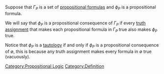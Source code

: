Suppose that <math>\Gamma_{P}</math> is a set of [[Propositional Formula|propositional formulas]] and <math>\phi _{P}</math> is a propositional formula. 

We will say that <math>\phi _{P}</math> is a propositional consequence of <math>\Gamma_{P}</math> if every [[Propositional Formula Assignment Function|truth assignment]] that makes each propositional formula in <math>\Gamma_{P}</math> true also makes <math>\phi _{P}</math> true. 

Notice that <math>\phi _{P}</math> is a [[tautology]] if and only if <math>\phi _{P}</math> is a propositional consequence of <math>\emptyset</math>, this is because any truth assignment makes every formula in <math>\emptyset</math> true (vacuously).
[[Category:Propositional Logic]]
[[Category:Definition]]